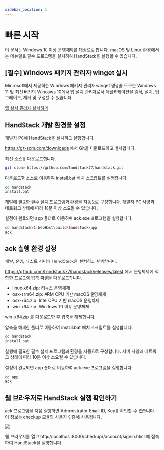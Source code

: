 ```yaml
---
sidebar_position: 1
---
```


# 빠른 시작

이 문서는 Windows 10 이상 운영체제를 대상으로 합니다. macOS 및 Linux 환경에서는 메뉴얼로 필수 프로그램을 설치하여 HandStack을 실행할 수 있습니다.

## [필수] Windows 패키지 관리자 winget 설치

Microsoft에서 제공하는 Windows 패키지 관리자 winget 명령줄 도구는 Windows 11 및 최신 버전의 Windows 10에서 앱 설치 관리자로서 애플리케이션을 검색, 설치, 업그레이드, 제거 및 구성할 수 있습니다.

[앱 설치 관리자 설치하기](https://apps.microsoft.com/detail/9nblggh4nns1?rtc=1&hl=ko-kr&gl=KR#activetab=pivot:overviewtab)

## HandStack 개발 환경을 설정

개발자 PC에 HandStack을 설치하고 실행합니다.

https://git-scm.com/downloads 에서 Git을 다운로드하고 설치합니다.

최신 소스를 다운로드합니다.
```bash
git clone https://github.com/handstack77/handstack.git
```

다운로드한 소스로 이동하여 install.bat 배치 스크립트를 실행합니다.
```bash
cd handstack
install.bat
```

개발에 필요한 필수 설치 프로그램과 환경을 자동으로 구성합니다. 개발자 PC 사양과 네트워크 상태에 따라 10분 이상 소요될 수 있습니다.

설정이 완료되면 app 폴더로 이동하여 ack.exe 프로그램을 실행합니다.
```bash
cd handstack\1.WebHost\build\handstack\app
ack
```

## ack 실행 환경 설정

개발, 운영, 테스트 서버에 HandStack을 설치하고 실행합니다.

https://github.com/handstack77/handstack/releases/latest 에서 운영체제에 적합한 프로그램 압축 파일을 다운로드합니다.

* linux-x64.zip: 리눅스 운영체제
* osx-arm64.zip: ARM CPU 기반 macOS 운영체제
* osx-x64.zip: Intel CPU 기반 macOS 운영체제
* win-x64.zip: Windows 10 이상 운영체제

win-x64.zip 를 다운로드한 후 압축을 해제합니다.

압축을 해제한 폴더로 이동하여 install.bat 배치 스크립트를 실행합니다.
```bash
cd handstack
install.bat
```

실행에 필요한 필수 설치 프로그램과 환경을 자동으로 구성합니다. 서버 사양과 네트워크 상태에 따라 10분 이상 소요될 수 있습니다.

설정이 완료되면 app 폴더로 이동하여 ack.exe 프로그램을 실행합니다.
```bash
cd app
ack
```

## 웹 브라우저로 HandStack 실행 확인하기

ack 프로그램을 처음 실행하면 Administrator Email ID, Key를 확인할 수 있습니다. 이 정보는 checkup 모듈의 사용자 인증에 사용됩니다.

![](img/start-ack.png)

웹 브라우저를 열고 http://localhost:8000/checkup//account/signin.html 에 접속하여 HandStack을 실행합니다.